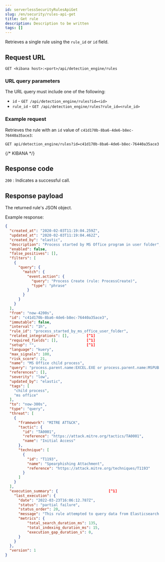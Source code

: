 ```yaml
---
id: serverlessSecurityRulesApiGet
slug: /en/security/rules-api-get
title: Get rule
description: Description to be written
tags: []
---
```


<div id="rules-api-get"></div>

Retrieves a single rule using the `rule_id` or `id` field.

## Request URL

`GET <kibana host>:<port>/api/detection_engine/rules`

### URL query parameters

The URL query must include one of the following:

* `id` - `GET /api/detection_engine/rules?id=<id>`
* `rule_id` - `GET /api/detection_engine/rules?rule_id=<rule_id>`

### Example request

Retrieves the rule with an `id` value of `c41d170b-8ba6-4de6-b8ec-76440a35ace3`:

```console
GET api/detection_engine/rules?id=c41d170b-8ba6-4de6-b8ec-76440a35ace3
```
{/* KIBANA */}

## Response code

`200` 
    : Indicates a successful call.

## Response payload

The returned rule's JSON object.

Example response:

```json
{
  "created_at": "2020-02-03T11:19:04.259Z",
  "updated_at": "2020-02-03T11:19:04.462Z",
  "created_by": "elastic",
  "description": "Process started by MS Office program in user folder",
  "enabled": false,
  "false_positives": [],
  "filters": [
    {
      "query": {
        "match": {
          "event.action": {
            "query": "Process Create (rule: ProcessCreate)",
            "type": "phrase"
          }
        }
      }
    }
  ],
  "from": "now-4200s",
  "id": "c41d170b-8ba6-4de6-b8ec-76440a35ace3",
  "immutable": false,
  "interval": "1h",
  "rule_id": "process_started_by_ms_office_user_folder",
  "related_integrations": [],        [^1]
  "required_fields": [],             [^1]
  "setup": "",                       [^1]
  "language": "kuery",
  "max_signals": 100,
  "risk_score": 21,
  "name": "MS Office child process",
  "query": "process.parent.name:EXCEL.EXE or process.parent.name:MSPUB.EXE or process.parent.name:OUTLOOK.EXE or process.parent.name:POWERPNT.EXE or process.parent.name:VISIO.EXE or process.parent.name:WINWORD.EXE",
  "references": [],
  "severity": "low",
  "updated_by": "elastic",
  "tags": [
    "child process",
    "ms office"
  ],
  "to": "now-300s",
  "type": "query",
  "threat": [
    {
      "framework": "MITRE ATT&CK",
      "tactic": {
        "id": "TA0001",
        "reference": "https://attack.mitre.org/tactics/TA0001",
        "name": "Initial Access"
      },
      "technique": [
        {
          "id": "T1193",
          "name": "Spearphishing Attachment",
          "reference": "https://attack.mitre.org/techniques/T1193"
        }
      ]
    }
  ],
  "execution_summary": {                       [^1]
    "last_execution": {
      "date": "2022-03-23T16:06:12.787Z",
      "status": "partial failure",
      "status_order": 20,
      "message": "This rule attempted to query data from Elasticsearch indices listed in the \"Index pattern\" section of the rule definition, but no matching index was found.",
      "metrics": {
          "total_search_duration_ms": 135,
          "total_indexing_duration_ms": 15,
          "execution_gap_duration_s": 0,
      }
    }
  },
  "version": 1
}

```
[^1]: <DocBadge template="in development" />  These fields are under development and their usage or schema may change: `related_integrations`, `required_fields`, `setup`, and `execution_summary`.
